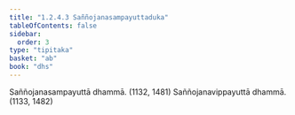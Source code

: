 ```yaml
---
title: "1.2.4.3 Saññojanasampayuttaduka"
tableOfContents: false
sidebar:
  order: 3
type: "tipitaka"
basket: "ab"
book: "dhs"
---
```



<DynamicBreadcrumb />

<Division number="44" book="dhs" bookNo="29" page="8">

<Paragraph number="114" book="dhs">
Saññojanasampayuttā dhammā. (<Emphasis>1132, 1481</Emphasis>)
</Paragraph>

<Paragraph number="115" book="dhs">
Saññojanavippayuttā dhammā. (<Emphasis>1133, 1482</Emphasis>)
</Paragraph>
</Division>